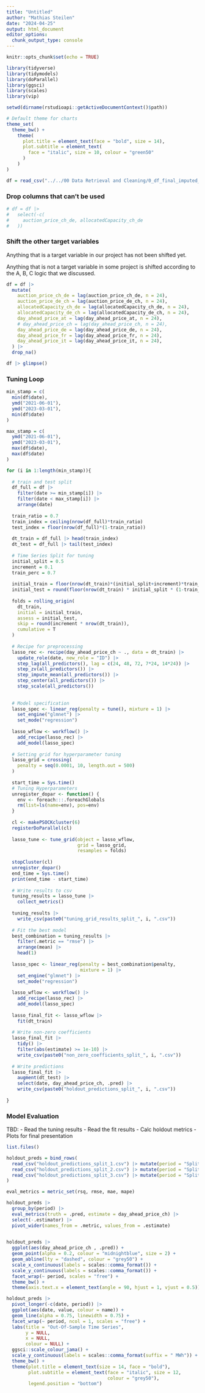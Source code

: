---
title: "Untitled"
author: "Mathias Steilen"
date: "2024-04-25"
output: html_document
editor_options: 
  chunk_output_type: console
---

```{r setup, include=FALSE}
knitr::opts_chunk$set(echo = TRUE)

library(tidyverse)
library(tidymodels)
library(doParallel)
library(ggsci)
library(scales)
library(vip)

setwd(dirname(rstudioapi::getActiveDocumentContext()$path))

# Default theme for charts
theme_set(
  theme_bw() +
    theme(  
      plot.title = element_text(face = "bold", size = 14),
      plot.subtitle = element_text(
        face = "italic", size = 10, colour = "green50"
      )
    )
)
```

```{r}
df = read_csv("../../00 Data Retrieval and Cleaning/0_df_final_imputed_shifting_a.csv")
```

### Drop columns that can't be used

```{r}
# df = df |> 
#   select(-c(
#     auction_price_ch_de, allocatedCapacity_ch_de
#   ))
```


### Shift the other target variables

Anything that is a target variable in our project has not been shifted yet.

Anything that is not a target variable in some project is shifted according to the A, B, C logic that we discussed.

```{r}
df = df |> 
  mutate(
    auction_price_ch_de = lag(auction_price_ch_de, n = 24),
    auction_price_de_ch = lag(auction_price_de_ch, n = 24),
    allocatedCapacity_ch_de = lag(allocatedCapacity_ch_de, n = 24),
    allocatedCapacity_de_ch = lag(allocatedCapacity_de_ch, n = 24),
    day_ahead_price_at = lag(day_ahead_price_at, n = 24),
    # day_ahead_price_ch = lag(day_ahead_price_ch, n = 24),
    day_ahead_price_de = lag(day_ahead_price_de, n = 24),
    day_ahead_price_fr = lag(day_ahead_price_fr, n = 24),
    day_ahead_price_it = lag(day_ahead_price_it, n = 24),
  ) |> 
  drop_na()

df |> glimpse()
```

### Tuning Loop

```{r}
min_stamp = c(
  min(df$date), 
  ymd("2021-06-01"), 
  ymd("2023-03-01"),
  min(df$date)
)

max_stamp = c(
  ymd("2021-06-01"),
  ymd("2023-03-01"),
  max(df$date),
  max(df$date)
)
```

```{r}
for (i in 1:length(min_stamp)){
  
  # train and test split
  df_full = df |> 
    filter(date >= min_stamp[i]) |> 
    filter(date < max_stamp[i]) |> 
    arrange(date)
  
  train_ratio = 0.7
  train_index = ceiling(nrow(df_full)*train_ratio)
  test_index = floor(nrow(df_full)*(1-train_ratio))
  
  dt_train = df_full |> head(train_index)
  dt_test = df_full |> tail(test_index)
  
  # Time Series Split for tuning
  initial_split = 0.5
  increment = 0.1
  train_perc = 0.7
  
  initial_train = floor(nrow(dt_train)*(initial_split+increment)*train_perc)
  initial_test = round(floor(nrow(dt_train) * initial_split * (1-train_perc)))
  
  folds = rolling_origin(
    dt_train, 
    initial = initial_train, 
    assess = initial_test,
    skip = round(increment * nrow(dt_train)),
    cumulative = T
  )
  
  # Recipe for preprocessing
  lasso_rec <- recipe(day_ahead_price_ch ~ ., data = dt_train) |>
    update_role(date, new_role = "ID") |>
    step_lag(all_predictors(), lag = c(24, 48, 72, 7*24, 14*24)) |> 
    step_zv(all_predictors()) |> 
    step_impute_mean(all_predictors()) |> 
    step_center(all_predictors()) |> 
    step_scale(all_predictors())
  
  
  # Model specification
  lasso_spec <- linear_reg(penalty = tune(), mixture = 1) |>
    set_engine("glmnet") |>
    set_mode("regression")
  
  lasso_wflow <- workflow() |> 
    add_recipe(lasso_rec) |> 
    add_model(lasso_spec)
  
  # Setting grid for hyperparameter tuning
  lasso_grid = crossing(
    penalty = seq(0.0001, 10, length.out = 500)
  )
  
  start_time = Sys.time()
  # Tuning Hyperparameters
  unregister_dopar <- function() {
    env <- foreach:::.foreachGlobals
    rm(list=ls(name=env), pos=env)
  }
  
  cl <- makePSOCKcluster(6)
  registerDoParallel(cl)
  
  lasso_tune <- tune_grid(object = lasso_wflow,
                          grid = lasso_grid,
                          resamples = folds)
  
  stopCluster(cl)
  unregister_dopar()
  end_time = Sys.time()
  print(end_time - start_time)
  
  # Write results to csv
  tuning_results = lasso_tune |> 
    collect_metrics()
  
  tuning_results |> 
    write_csv(paste0("tuning_grid_results_split_", i, ".csv"))
  
  # Fit the best model
  best_combination = tuning_results |> 
    filter(.metric == "rmse") |> 
    arrange(mean) |> 
    head(1)
  
  lasso_spec <- linear_reg(penalty = best_combination$penalty,
                           mixture = 1) |>
    set_engine("glmnet") |>
    set_mode("regression")
  
  lasso_wflow <- workflow() |> 
    add_recipe(lasso_rec) |> 
    add_model(lasso_spec)
  
  lasso_final_fit <- lasso_wflow |> 
    fit(dt_train)
  
  # Write non-zero coefficients
  lasso_final_fit |> 
    tidy() |> 
    filter(abs(estimate) >= 1e-10) |> 
    write_csv(paste0("non_zero_coefficients_split_", i, ".csv"))
  
  # Write predictions
  lasso_final_fit |> 
    augment(dt_test) |> 
    select(date, day_ahead_price_ch, .pred) |> 
    write_csv(paste0("holdout_predictions_split_", i, ".csv"))
  
}
```

### Model Evaluation

TBD: 
- Read the tuning results
- Read the fit results
- Calc holdout metrics
- Plots for final presentation

```{r}
list.files()
```

```{r}
holdout_preds = bind_rows(
  read_csv("holdout_predictions_split_1.csv") |> mutate(period = "Split 1"),
  read_csv("holdout_predictions_split_2.csv") |> mutate(period = "Split 2"),
  read_csv("holdout_predictions_split_3.csv") |> mutate(period = "Split 3"),
)

eval_metrics = metric_set(rsq, rmse, mae, mape)

holdout_preds |> 
  group_by(period) |> 
  eval_metrics(truth = .pred, estimate = day_ahead_price_ch) |> 
  select(-.estimator) |> 
  pivot_wider(names_from = .metric, values_from = .estimate)
  

holdout_preds |> 
  ggplot(aes(day_ahead_price_ch , .pred)) +
  geom_point(alpha = 0.2, colour = "midnightblue", size = 2) +
  geom_abline(lty = "dashed", colour = "grey50") +
  scale_x_continuous(labels = scales::comma_format()) +
  scale_y_continuous(labels = scales::comma_format()) +
  facet_wrap(~ period, scales = "free") +
  theme_bw() +
  theme(axis.text.x = element_text(angle = 90, hjust = 1, vjust = 0.5))

holdout_preds |> 
  pivot_longer(-c(date, period)) |> 
  ggplot(aes(date, value, colour = name)) +
  geom_line(alpha = 0.75, linewidth = 0.75) +
  facet_wrap(~ period, ncol = 1, scales = "free") +
  labs(title = "Out-Of-Sample Time Series",
       y = NULL,
       x = NULL,
       colour = NULL) +
  ggsci::scale_colour_jama() +
  scale_y_continuous(labels = scales::comma_format(suffix = " MWh")) +
  theme_bw() +
  theme(plot.title = element_text(size = 14, face = "bold"),
        plot.subtitle = element_text(face = "italic", size = 12,
                                     colour = "grey50"),
        legend.position = "bottom")
```
